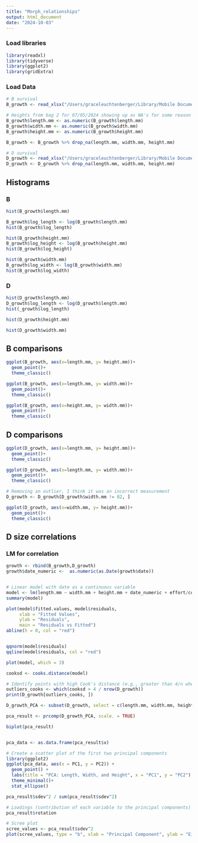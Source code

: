 ```yaml
---
title: "Morph_relationships"
output: html_document
date: "2024-10-03"
---
```


### Load libraries
```r
library(readxl)
library(tidyverse)
library(ggplot2)
library(gridExtra)

```

### Load Data
```r
# B survival
B_growth <- read_xlsx("/Users/graceleuchtenberger/Library/Mobile Documents/com~apple~CloudDocs/Documents/project-gigas-conditioning-GL/data/sizes/B_2023POGS_small_seed_daily/B_sizes_09132024.xlsx")

# Heights from bag 2 for 07/05/2024 showing up as NA's for some reason when data imported
B_growth$length.mm <- as.numeric(B_growth$length.mm)
B_growth$width.mm <- as.numeric(B_growth$width.mm)
B_growth$height.mm <- as.numeric(B_growth$height.mm)

B_growth <- B_growth %>% drop_na(length.mm, width.mm, height.mm)

# D survival
D_growth <- read_xlsx("/Users/graceleuchtenberger/Library/Mobile Documents/com~apple~CloudDocs/Documents/project-gigas-conditioning-GL/data/sizes/D_2023POGS_small_seed_weekly/D_sizes_09132024.xlsx")
D_growth <- D_growth %>% drop_na(length.mm, width.mm, height.mm)
```
## Histograms

### B
```r
hist(B_growth$length.mm)

B_growth$log_length <- log(B_growth$length.mm)
hist(B_growth$log_length)

```

```r
hist(B_growth$height.mm)
B_growth$log_height <- log(B_growth$height.mm)
hist(B_growth$log_height)
```
```r
hist(B_growth$width.mm)
B_growth$log_width <- log(B_growth$width.mm)
hist(B_growth$log_width)
```
### D

```r
hist(D_growth$length.mm)
D_growth$log_length <- log(D_growth$length.mm)
hist(_growth$log_length)
```

```r
hist(D_growth$height.mm)
```

```r
hist(D_growth$width.mm)
```




## B comparisons

```r
ggplot(B_growth, aes(x=length.mm, y= height.mm))+
  geom_point()+
  theme_classic()
```
```r
ggplot(B_growth, aes(x=length.mm, y= width.mm))+
  geom_point()+
  theme_classic()
```
```r
ggplot(B_growth, aes(x=height.mm, y= width.mm))+
  geom_point()+
  theme_classic()
```

## D comparisons

```r
ggplot(D_growth, aes(x=length.mm, y= height.mm))+
  geom_point()+
  theme_classic()
```

```r
ggplot(D_growth, aes(x=length.mm, y= width.mm))+
  geom_point()+
  theme_classic()

# Removing an outlier, I think it was an incorrect measurement
D_growth <- D_growth[D_growth$width.mm != 82, ]
```

```r
ggplot(D_growth, aes(x=width.mm, y= height.mm))+
  geom_point()+
  theme_classic()
```

## D size correlations
### LM for correlation
```r
growth <- rbind(B_growth,D_growth)
growth$date_numeric <-  as.numeric(as.Date(growth$date))


# Linear model with date as a continuous variable
model <- lm(length.mm ~ width.mm + height.mm + date_numeric + effort/conditioning, data = growth)
summary(model)


```

```r
plot(model$fitted.values, model$residuals, 
     xlab = "Fitted Values", 
     ylab = "Residuals", 
     main = "Residuals vs Fitted")
abline(h = 0, col = "red") 


qqnorm(model$residuals)
qqline(model$residuals, col = "red") 

plot(model, which = 3)
```

```r
cooksd <- cooks.distance(model)

# Identify points with high Cook's distance (e.g., greater than 4/n where n is the number of observations)
outliers_cooks <- which(cooksd > 4 / nrow(D_growth))
print(D_growth[outliers_cooks, ]) 
```

```r
D_growth_PCA <- subset(D_growth, select = c(length.mm, width.mm, height.mm))

pca_result <- prcomp(D_growth_PCA, scale. = TRUE)

biplot(pca_result)


pca_data <- as.data.frame(pca_result$x)

# Create a scatter plot of the first two principal components
library(ggplot2)
ggplot(pca_data, aes(x = PC1, y = PC2)) +
  geom_point() +
  labs(title = "PCA: Length, Width, and Height", x = "PC1", y = "PC2") +
  theme_minimal()+
  stat_ellipse()

pca_result$sdev^2 / sum(pca_result$sdev^2)

# Loadings (contribution of each variable to the principal components)
pca_result$rotation

# Scree plot
scree_values <- pca_result$sdev^2
plot(scree_values, type = "b", xlab = "Principal Component", ylab = "Eigenvalue", main = "Scree Plot")

```